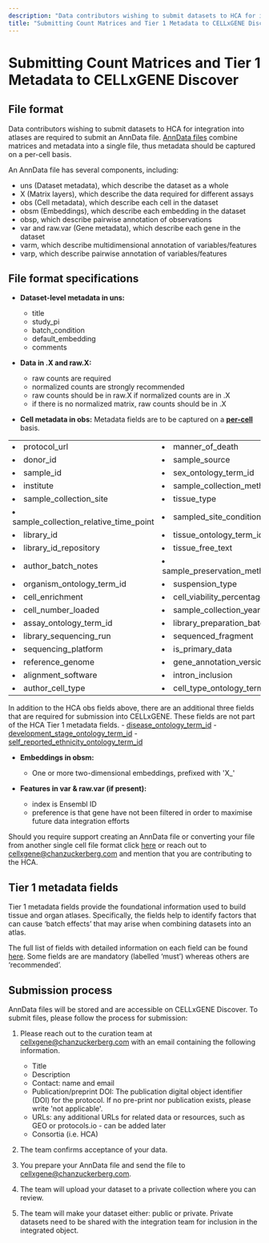 ```yaml
---
description: "Data contributors wishing to submit datasets to HCA for integration into atlases are required to submit an AnnData file."
title: "Submitting Count Matrices and Tier 1 Metadata to CELLxGENE Discover"
---
```


# Submitting Count Matrices and Tier 1 Metadata to CELLxGENE Discover

## File format

Data contributors wishing to submit datasets to HCA for integration into atlases are required to submit an AnnData file. [AnnData files](https://anndata.readthedocs.io/en/latest/index.html) combine matrices and metadata into a single file, thus metadata should be captured on a per-cell basis. 

An AnnData file has several components, including:

- uns (Dataset metadata), which describe the dataset as a whole
- X (Matrix layers), which describe the data required for different assays
- obs (Cell metadata), which describe each cell in the dataset
- obsm (Embeddings), which describe each embedding in the dataset
- obsp, which describe pairwise annotation of observations
- var and raw.var (Gene metadata), which describe each gene in the dataset
- varm, which describe multidimensional annotation of variables/features
- varp, which describe pairwise annotation of variables/features

## File format specifications

- **Dataset-level metadata in uns:**
    - title
    - study_pi
    - batch_condition
    - default_embedding
    - comments


- **Data in .X and raw.X:**
    - raw counts are required
    - normalized counts are strongly recommended
    - raw counts should be in raw.X if normalized counts are in .X
    - if there is no normalized matrix, raw counts should be in .X


- **Cell metadata in obs:** Metadata fields are to be captured on a <ins> **per-cell** </ins> basis. 

|                               |                          |
|:--------------------------------------|:-----------------------------------|
| <li>protocol_url</li>                       | <li>manner_of_death</li>                    |
| <li>donor_id</li>                              | <li>sample_source</li>                      |
| <li>sample_id</li>                             | <li>sex_ontology_term_id</li>               |
| <li>institute</li>                             | <li>sample_collection_method</li>           |
| <li>sample_collection_site</li>                | <li>tissue_type</li>                        |
| <li>sample_collection_relative_time_point</li> | <li>sampled_site_condition</li>             |
| <li>library_id</li>                            | <li>tissue_ontology_term_id</li>            |
| <li>library_id_repository</li>                 | <li>tissue_free_text</li>                   |
| <li>author_batch_notes</li>                    | <li>sample_preservation_method</li>         |
| <li>organism_ontology_term_id</li>             | <li>suspension_type</li>                    |
| <li>cell_enrichment</li>                       | <li>cell_viability_percentage</li>          |
| <li>cell_number_loaded</li>                    | <li>sample_collection_year</li>             |
| <li>assay_ontology_term_id</li>                | <li>library_preparation_batch</li>          |
| <li>library_sequencing_run</li>                | <li>sequenced_fragment</li>                 |
| <li>sequencing_platform</li>                   | <li>is_primary_data</li>                    |
| <li>reference_genome</li>                      | <li>gene_annotation_version</li>            |
| <li>alignment_software</li>                    | <li>intron_inclusion</li>                   |
| <li>author_cell_type</li>                      | <li>cell_type_ontology_term</li>            |

In addition to the HCA obs fields above, there are an additional three fields that are required for submission into CELLxGENE. These fields are not part of the HCA Tier 1 metadata fields. 
    - [disease_ontology_term_id](https://github.com/chanzuckerberg/single-cell-curation/blob/main/schema/4.0.0/schema.md#disease_ontology_term_id)
    - [development_stage_ontology_term_id](https://github.com/chanzuckerberg/single-cell-curation/blob/main/schema/4.0.0/schema.md#development_stage_ontology_term_id)
    - [self_reported_ethnicity_ontology_term_id](https://github.com/chanzuckerberg/single-cell-curation/blob/main/schema/4.0.0/schema.md#self_reported_ethnicity_ontology_term_id)

- **Embeddings in obsm:**
    - One or more two-dimensional embeddings, prefixed with 'X_'

- **Features in var & raw.var (if present):**
    - index is Ensembl ID
    - preference is that gene have not been filtered in order to maximise future data integration efforts

Should you require support creating an AnnData file or converting your file from another single cell file format click [here](https://github.com/cellgeni/sceasy) or reach out to [cellxgene@chanzuckerberg.com](mailto:cellxgene@chanzuckerberg.com) and mention that you are contributing to the HCA.

## Tier 1 metadata fields

Tier 1 metadata fields provide the foundational information used to build tissue and organ atlases. Specifically, the fields help to identify factors that can cause ‘batch effects’ that may arise when combining datasets into an atlas. 

The full list of fields with detailed information on each field can be found [here](https://docs.google.com/spreadsheets/d/13oqRLh1awe7bClpX617_HQaoS8XPZV5JKPtPEff8-p4/edit?gid=1404414727#gid=1404414727). Some fields are are mandatory (labelled ‘must’) whereas others are ‘recommended’.

## Submission process

AnnData files will be stored and are accessible on CELLxGENE Discover. To submit files, please follow the process for submission:

1. Please reach out to the curation team at [cellxgene@chanzuckerberg.com](mailto:cellxgene@chanzuckerberg.com) with an email containing the following information.
    - Title
    - Description
    - Contact: name and email
    - Publication/preprint DOI: The publication digital object identifier (DOI) for the protocol. If no pre-print nor publication exists, please write 'not applicable'.
    - URLs: any additional URLs for related data or resources, such as GEO or protocols.io - can be added later
    - Consortia (i.e. HCA) 

2. The team confirms acceptance of your data.
3. You prepare your AnnData file and send the file to [cellxgene@chanzuckerberg.com](mailto:cellxgene@chanzuckerberg.com). 
4. The team will upload your dataset to a private collection where you can review.
5. The team will make your dataset either: public or private. Private datasets need to be shared with the integration team for inclusion in the integrated object.

